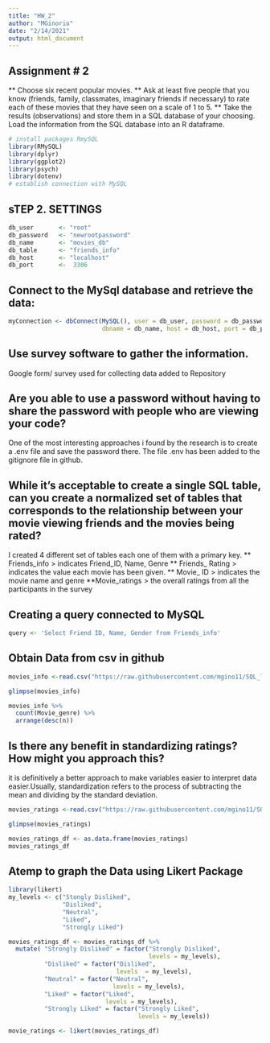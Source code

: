 ---
title: "HW_2"
author: "MGinorio"
date: "2/14/2021"
output: html_document
---

## Assignment # 2

** Choose six recent popular movies. 
** Ask at least five people that you know (friends, family, classmates, imaginary friends if necessary) to rate each of these movies that they have seen on a scale of 1 to 5. 
** Take the results (observations) and store them in a SQL database of your choosing. Load the information from the SQL database into an R dataframe.


```{r}
# install packages RmySQL
library(RMySQL)
library(dplyr)
library(ggplot2)
library(psych)
library(dotenv)
# establish connection with MySQL


```
## sTEP 2. SETTINGS

```{r}
db_user       <- "root"
db_password   <- "newrootpassword"
db_name       <- "movies_db"
db_table      <- "friends_info"
db_host       <- "localhost"
db_port       <-  3306

```

## Connect to the MySql database and retrieve the data:


```{r}
myConnection <- dbConnect(MySQL(), user = db_user, password = db_password,
                          dbname = db_name, host = db_host, port = db_port)
```

## Use survey software to gather the information.
Google form/ survey used for collecting data added to Repository

## Are you able to use a password without having to share the password with people who are viewing your code?

One of the most interesting approaches i found by the research is to create a .env file and save the password there. The file .env has been added to the gitignore file in github.

## While it’s acceptable to create a single SQL table, can you create a normalized set of tables that corresponds to the relationship between your movie viewing friends and the movies being rated?

I created 4 different set of tables each one of them with a primary key.
** Friends_info > indicates Friend_ID, Name, Genre
** Friends_ Rating > indicates the value each movie has been given.
** Movie_ ID > indicates the movie name and genre
**Movie_ratings > the overall ratings from all the participants in the survey

## Creating a query connected to MySQL

```{r}
query <- 'Select Friend ID, Name, Gender from Friends_info'

```

## Obtain Data from csv in github
```{r}
movies_info <-read.csv("https://raw.githubusercontent.com/mgino11/SQL_likert/main/Movie_ID.csv")

glimpse(movies_info)
```
```{r}
movies_info %>%
  count(Movie_genre) %>%
  arrange(desc(n))
```
## Is there any benefit in standardizing ratings? How might you approach this?
it is definitively a better approach to make variables easier to interpret data easier.Usually, standardization refers to the process of subtracting the mean and dividing by the standard deviation. 

```{r}
movies_ratings <-read.csv("https://raw.githubusercontent.com/mgino11/SQL_likert/main/Friends_rating.csv")

glimpse(movies_ratings)
```
```{r}
movies_ratings_df <- as.data.frame(movies_ratings)
movies_ratings_df
```

## Atemp to graph the Data using Likert Package
```{r}
library(likert)
my_levels <- c("Stongly Disliked",
               "Disliked",
               "Neutral",
               "Liked",
               "Strongly Liked")

movies_ratings_df <- movies_ratings_df %>%
  mutate( "Strongly Disliked" = factor("Strongly Disliked",
                                       levels = my_levels),
          "Disliked" = factor("Disliked",
                              levels  = my_levels),
          "Neutral" = factor("Neutral",
                             levels = my_levels),
          "Liked" = factor("Liked", 
                           levels = my_levels),
          "Strongly Liked" = factor("Strongly Liked",
                                    levels = my_levels))

movie_ratings <- likert(movies_ratings_df)
```

